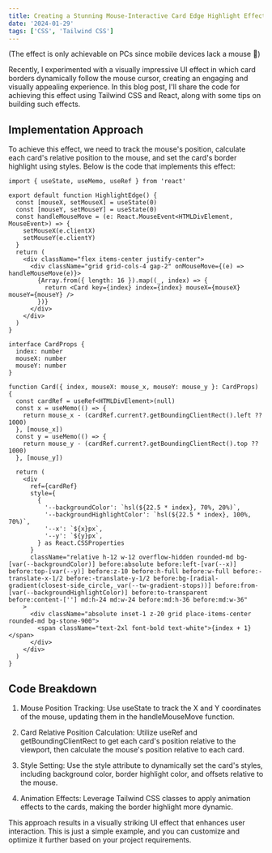 ```yaml
---
title: Creating a Stunning Mouse-Interactive Card Edge Highlight Effect with Tailwind CSS
date: '2024-01-29'
tags: ['CSS', 'Tailwind CSS']
---
```


<HighlightEdge />

(The effect is only achievable on PCs since mobile devices lack a mouse 🤣)

Recently, I experimented with a visually impressive UI effect in which card borders dynamically follow the mouse cursor, creating an engaging and visually appealing experience. In this blog post, I'll share the code for achieving this effect using Tailwind CSS and React, along with some tips on building such effects.

## Implementation Approach

To achieve this effect, we need to track the mouse's position, calculate each card's relative position to the mouse, and set the card's border highlight using styles. Below is the code that implements this effect:

```tsx
import { useState, useMemo, useRef } from 'react'

export default function HighlightEdge() {
  const [mouseX, setMouseX] = useState(0)
  const [mouseY, setMouseY] = useState(0)
  const handleMouseMove = (e: React.MouseEvent<HTMLDivElement, MouseEvent>) => {
    setMouseX(e.clientX)
    setMouseY(e.clientY)
  }
  return (
    <div className="flex items-center justify-center">
      <div className="grid grid-cols-4 gap-2" onMouseMove={(e) => handleMouseMove(e)}>
        {Array.from({ length: 16 }).map((_, index) => {
          return <Card key={index} index={index} mouseX={mouseX} mouseY={mouseY} />
        })}
      </div>
    </div>
  )
}

interface CardProps {
  index: number
  mouseX: number
  mouseY: number
}

function Card({ index, mouseX: mouse_x, mouseY: mouse_y }: CardProps) {
  const cardRef = useRef<HTMLDivElement>(null)
  const x = useMemo(() => {
    return mouse_x - (cardRef.current?.getBoundingClientRect().left ?? 1000)
  }, [mouse_x])
  const y = useMemo(() => {
    return mouse_y - (cardRef.current?.getBoundingClientRect().top ?? 1000)
  }, [mouse_y])

  return (
    <div
      ref={cardRef}
      style={
        {
          '--backgroundColor': `hsl(${22.5 * index}, 70%, 20%)`,
          '--backgroundHighlightColor': `hsl(${22.5 * index}, 100%, 70%)`,
          '--x': `${x}px`,
          '--y': `${y}px`,
        } as React.CSSProperties
      }
      className="relative h-12 w-12 overflow-hidden rounded-md bg-[var(--backgroundColor)] before:absolute before:left-[var(--x)] before:top-[var(--y)] before:z-10 before:h-full before:w-full before:-translate-x-1/2 before:-translate-y-1/2 before:bg-[radial-gradient(closest-side_circle,_var(--tw-gradient-stops))] before:from-[var(--backgroundHighlightColor)] before:to-transparent before:content-[''] md:h-24 md:w-24 before:md:h-36 before:md:w-36"
    >
      <div className="absolute inset-1 z-20 grid place-items-center rounded-md bg-stone-900">
        <span className="text-2xl font-bold text-white">{index + 1}</span>
      </div>
    </div>
  )
}
```

## Code Breakdown

1. Mouse Position Tracking: Use useState to track the X and Y coordinates of the mouse, updating them in the handleMouseMove function.

2. Card Relative Position Calculation: Utilize useRef and getBoundingClientRect to get each card's position relative to the viewport, then calculate the mouse's position relative to each card.

3. Style Setting: Use the style attribute to dynamically set the card's styles, including background color, border highlight color, and offsets relative to the mouse.

4. Animation Effects: Leverage Tailwind CSS classes to apply animation effects to the cards, making the border highlight more dynamic.

This approach results in a visually striking UI effect that enhances user interaction. This is just a simple example, and you can customize and optimize it further based on your project requirements.
